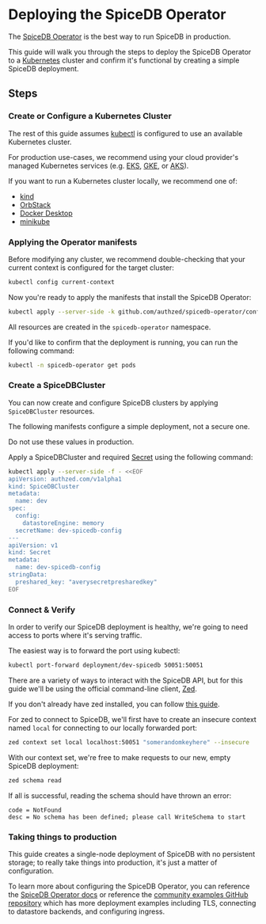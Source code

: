 
# Deploying the SpiceDB Operator

The [SpiceDB Operator] is the best way to run SpiceDB in production.

This guide will walk you through the steps to deploy the SpiceDB Operator to a [Kubernetes] cluster and confirm it's functional by creating a simple SpiceDB deployment.

[SpiceDB Operator]: ../concepts/operator
[Kubernetes]: https://kubernetes.io

## Steps

<Steps>

### Create or Configure a Kubernetes Cluster

The rest of this guide assumes [kubectl] is configured to use an available Kubernetes cluster.

For production use-cases, we recommend using your cloud provider's managed Kubernetes services (e.g. [EKS], [GKE], or [AKS]).

If you want to run a Kubernetes cluster locally, we recommend one of:

- [kind](https://kind.sigs.k8s.io)
- [OrbStack](https://orbstack.dev)
- [Docker Desktop](https://www.docker.com/products/docker-desktop/)
- [minikube](https://minikube.sigs.k8s.io)

[kubectl]: https://kubernetes.io/docs/tasks/tools/#kubectl
[EKS]: https://docs.aws.amazon.com/eks/latest/userguide/what-is-eks.html
[GKE]: https://cloud.google.com/kubernetes-engine/
[AKS]: https://learn.microsoft.com/en-us/azure/aks/

### Applying the Operator manifests

Before modifying any cluster, we recommend double-checking that your current context is configured for the target cluster:

```sh
kubectl config current-context
```

Now you're ready to apply the manifests that install the SpiceDB Operator:

```sh
kubectl apply --server-side -k github.com/authzed/spicedb-operator/config
```

All resources are created in the `spicedb-operator` namespace.

If you'd like to confirm that the deployment is running, you can run the following command:

```sh
kubectl -n spicedb-operator get pods
```

### Create a SpiceDBCluster

You can now create and configure SpiceDB clusters by applying `SpiceDBCluster` resources.

<Callout type="warning">
  The following manifests configure a simple deployment, not a secure one.

  Do not use these values in production.
</Callout>

Apply a SpiceDBCluster and required [Secret] using the following command:

```sh
kubectl apply --server-side -f - <<EOF
apiVersion: authzed.com/v1alpha1
kind: SpiceDBCluster
metadata:
  name: dev
spec:
  config:
    datastoreEngine: memory
  secretName: dev-spicedb-config
---
apiVersion: v1
kind: Secret
metadata:
  name: dev-spicedb-config
stringData:
  preshared_key: "averysecretpresharedkey"
EOF
```

[secret]: https://kubernetes.io/docs/concepts/configuration/secret/

### Connect & Verify

In order to verify our SpiceDB deployment is healthy, we're going to need access to ports where it's serving traffic.

The easiest way is to forward the port using kubectl:

```sh
kubectl port-forward deployment/dev-spicedb 50051:50051
```

There are a variety of ways to interact with the SpiceDB API, but for this guide we'll be using the official command-line client, [Zed].

If you don't already have zed installed, you can follow [this guide][install-zed].

For zed to connect to SpiceDB, we'll first have to create an insecure context named `local` for connecting to our locally forwarded port:

```sh
zed context set local localhost:50051 "somerandomkeyhere" --insecure
```

With our context set, we're free to make requests to our new, empty SpiceDB deployment:

```sh
zed schema read
```

If all is successful, reading the schema should have thrown an error:

```
code = NotFound
desc = No schema has been defined; please call WriteSchema to start
```

[zed]: https://github.com/authzed/zed
[install-zed]: /spicedb/getting-started/installing-zed

### Taking things to production

This guide creates a single-node deployment of SpiceDB with no persistent storage; to really take things into production, it's just a matter of configuration.

To learn more about configuring the SpiceDB Operator, you can reference the [SpiceDB Operator docs][SpiceDB Operator] or reference the [community examples GitHub repository][examples] which has more deployment examples including TLS, connecting to datastore backends, and configuring ingress.

[examples]: https://github.com/authzed/examples

</Steps>
